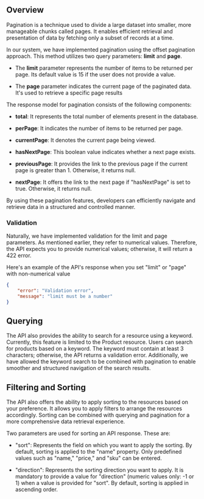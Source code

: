 ## Overview

Pagination is a technique used to divide a large dataset into smaller, more manageable chunks called pages. It enables efficient retrieval and presentation of data by fetching only a subset of records at a time.

In our system, we have implemented pagination using the offset pagination approach. This method utilizes two query parameters: **limit** and **page**.

- The **limit** parameter represents the number of items to be returned per page. Its default value is 15 if the user does not provide a value.

- The **page** parameter indicates the current page of the paginated data. It's used to retrieve a specific page results

The response model for pagination consists of the following components:

- __total__: It represents the total number of elements present in the database.

- __perPage__: It indicates the number of items to be returned per page.

- __currentPage__: It denotes the current page being viewed.

- __hasNextPage__: This boolean value indicates whether a next page exists.

- __previousPage__: It provides the link to the previous page if the current page is greater than 1. Otherwise, it returns null.

- __nextPage__: It offers the link to the next page if "hasNextPage" is set to true. Otherwise, it returns null.

By using these pagination features, developers can efficiently navigate and retrieve data in a structured and controlled manner.

###  Validation

Naturally, we have implemented validation for the limit and page parameters. As mentioned earlier,
they refer to numerical values. Therefore, the API expects you to provide numerical values; otherwise, it will return a 422 error.

Here's an example of the API's response when you set "limit" or "page" with non-numerical value

```json copy
{
    "error": "Validation error",
    "message": "limit must be a number"
}
```

## Querying

The API also provides the ability to search for a resource using a keyword. Currently,
this feature is limited to the Product resource. Users can search for products based on a keyword. The keyword must contain at least 3 characters; otherwise,
the API returns a validation error. Additionally, we have allowed the keyword search to be combined with pagination to enable
smoother and structured navigation of the search results.


## Filtering and Sorting

The API also offers the ability to apply sorting to the resources based on your preference. It allows you to apply filters
to arrange the resources accordingly. Sorting can be combined with querying and pagination for a more comprehensive data retrieval experience.

Two parameters are used for sorting an API response. These are:

- "sort": Represents the field on which you want to apply the sorting. By default, sorting is applied to the "name" property. Only predefined values such as "name," "price," and "sku" can be entered.

- "direction": Represents the sorting direction you want to apply. It is mandatory to provide a value for "direction" (numeric values only: -1 or 1) when a value is provided for "sort". By default, sorting is applied in ascending order.
